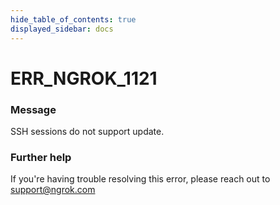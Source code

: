 ```yaml
---
hide_table_of_contents: true
displayed_sidebar: docs
---
```



# ERR_NGROK_1121

### Message
SSH sessions do not support update.

<ErrorDetails error='err_ngrok_1121' />


### Further help
If you're having trouble resolving this error, please reach out to [support@ngrok.com](mailto:support@ngrok.com?subject=Help%20with%20ERR_NGROK_1121)

